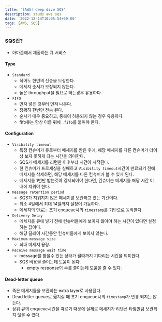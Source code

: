 ```yaml
---
title: '[AWS] deep dive SQS'
description: study aws sqs
date: '2022-12-14T10:05:54+09:00'
tags: [AWS, SQS]
---
```


### SQS란?
- 아마존에서 제공하는 큐 서비스

#### Type
- `Standard`
    - 적어도 한번의 전송을 보장한다.
    - 메세지 순서가 보장되지 않는다.
    - 높은 throughput을 필요로 하는경우 유용하다.
- `FIFO`
    - 먼저 넣은 것부터 먼저 나온다.
    - 정확히 한번만 전송 된다.
    - 순서가 매우 중요하고, 중복이 허용되지 않는 경우 유용하다.
    - fifo큐는 항상 이름 뒤에 `.fifo`를 붙여야 한다.

#### Configuration
- `Visibility timeout`
    - 특정 컨슈머가 큐로부터 메세지를 받은 후에, 해당 메세지를 다른 컨슈머가 더이상 보지 못하게 되는 시간을 의미한다.
    - SQS가 메세지를 리턴한 이후부터 시간이 시작된다.
    - 한 컨슈머가 프로세싱을 실패하고 `Visibility timeout`시간이 만료되기 전에 메세지를 삭제하면, 해당 메세지를 다른 컨슈머가 볼 수 있게 된다.
    - 메세지를 1번만 받는것이 강제되어야 한다면, 컨슈머는 메세지를 해당 시간 이내에 지워야 한다.
- `Message retention period`
    - SQS가 지워지지 않은 메세지를 보관하고 있는 기간이다.
    - 최소 4일에서 최대 14일까지 설정이 가능하다.
    - 메세지의 만료는 초기 enqueue시의 `timestamp`를 기반으로 동작한다.
- `Delivery Delay`
    - 메세지를 큐에 넣기 전에 컨슈머들에게 보이지 않아야 하는 시간이 있다면 설정하는 값이다.
    - 해당 딜레이 시간동안 컨슈머들에게 보이지 않는다.
- `Maximum message size`
    - 최대 메세지 용량.
- `Receive message wait time`
    - message를 받을수 있는 상태가 될때까지 기다리는 시간을 의미한다.
    - SQS 비용을 줄이는데 도움이 된다.
        - empty response의 수를 줄이는데 도움을 줄 수 있다.

#### Dead-letter queue
- 죽은 메세지들을 보관하는 extra layer로 사용된다.
- Dead letter queue로 옮겨질 때 초기 enqueue시의 `timestamp`가 변경 되지는 않는다.
- 상위 큐의 enqueue시간을 따르기 때문에 실제로 메세지가 리텐션 타임만큼 보관되지 않을 수 있다.
